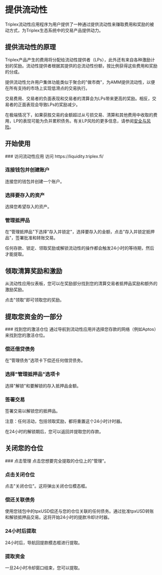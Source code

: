 
# 提供流动性

<Callout type="info">
  Triplex流动性应用程序为用户提供了一种通过提供流动性来赚取费用和奖励的被动方式，为Triplex生态系统中的交易产品提供动力。
</Callout>

## 提供流动性的原理

Triplex产品产生的费用将分配给流动性提供者（LPs），此外还有来自各种激励计划的奖励。流动性提供者根据其提供的总流动性份额，按比例获得这些费用和奖励的分成。

提供流动性允许用户集体功能类似于聚合的"做市商"，为AMM提供流动性，以便在所有支持的市场上实现低滑点的交易执行。

交易费用、交易者的负面表现和交易者的清算会为LPs带来更高的奖励。相反，交易者的正面表现会导致LPs的奖励减少。

在极端情况下，如果获胜交易的金额超过从亏损交易、清算和其他费用中收取的费用，LP的表现可能为负并累积债务。有关LP风险的更多信息，请参阅[安全与风险](/zh-SG/TriplexProtocol/SecurityAndRisks/page)。

## 开始使用

<Steps>
  ### 访问流动性应用
  访问 https://liquidity.triplex.fi/ 

  ### 连接钱包并创建账户
  连接您的钱包并创建一个账户。
  
  ### 选择要存入的资产
  选择您希望存入的资产。
  
  ### 管理抵押品
  在"管理抵押品"下选择"存入并锁定"，选择要存入的金额，点击"存入并锁定抵押品"，签署批准和转账交易。
</Steps>

任何存款、锁定、领取奖励或解锁流动性的操作都会触发24小时的等待期，然后才能提取。

## 领取清算奖励和激励

从流动性应用仪表板，您可以在奖励部分找到您的清算交易者抵押品奖励和额外的激励奖励。

点击"领取"即可领取您的奖励。

## 提取您资金的一部分

<Steps>
  ### 找到您的激活仓位
  通过导航到流动性应用并选择您存款的网络（例如Aptos）来找到您的激活仓位。
  
  ### 偿还借贷债务
  在"管理债务"选项卡下偿还任何借贷债务。
  
  ### 选择"管理抵押品"选项卡
  选择"解锁"和要解锁的存入抵押品金额。
  
  ### 签署交易
  签署交易以解锁您的抵押品。
</Steps>

注意：任何活动，包括领取奖励，都将重置这个24小时计时器。

在24小时的解锁期后，您可以返回并提取您的存款。

## 关闭您的仓位

<Steps>
  ### 点击管理
  点击您想要完全提取的仓位上的"管理"。
  
  ### 点击关闭仓位
  点击"关闭仓位"。这将弹出关闭仓位模态框。
  
  ### 偿还关联债务
  使用您钱包中的tpxUSD偿还与您的仓位关联的任何债务。通过批准tpxUSD转账和解锁抵押品交易。这将开始24小时的提款冷却计时器。
  
  ### 24小时后提取
  24小时后，导航回提款模态框进行提取。
  
  ### 提取资金
  一旦24小时冷却窗口结束，您可以提取。
</Steps> 